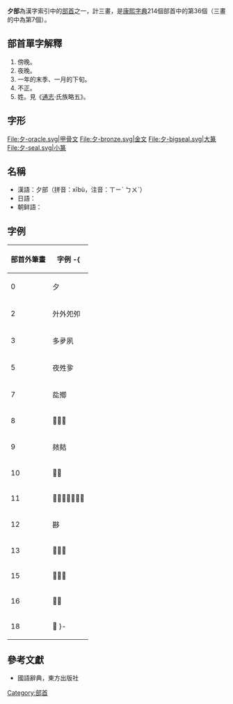 {{Infobox Kangxi Radical
|36|uni=5915
|prev= 夊
|next= 大
|meaning= 傍晚
|pny= xī, xì
|bopo= ㄒㄧ, ㄒㄧˋ
|gr= shi, shih
|wade= hsi<sup>1</sup>, hsi<sup>4</sup>
|jyutping= zik6
|yale= jihk
|poj= se̍k
|hi= セキ, ゆう seki, yū
|kanji= 夕 yūbe
|hang= 저녁 jeonyeok
|hanja= 석 seok
}}
'''夕部'''為漢字索引中的[[部首|部首]]之一，計三畫，是[[康熙字典|康熙字典]]214個部首中的第36個（三畫的中為第7個）。

== 部首單字解釋 ==
{{Wiktionary|夕}}
# 傍晚。
# 夜晚。
# 一年的末季、一月的下旬。
# 不正。
# 姓。見《[[通志|通志]]·氏族略五》。

== 字形 ==
<gallery>
File:夕-oracle.svg|甲骨文
File:夕-bronze.svg|金文
File:夕-bigseal.svg|大篆
File:夕-seal.svg|小篆
</gallery>

==名稱==
* 漢語：夕部（拼音：xībù，注音：ㄒㄧˋ ㄅㄨˋ）
* 日語：{{lang|ja|夕部（せきぶ）、ゆうべ、ゆう、[[タ|タ]]（た）}}
* 朝鲜語：{{lang|ko|석부(夕部)}}

==字例==
{| class="wikitable"
! 部首外筆畫 !! 字例
-{
|----
| 0 || 夕
|----
| 2 || 㚈外夗夘
|----
| 3 || 多夛夙
|----
| 5 || 夜夝㚉
|----
| 7 || 夞𡖖
|----
| 8 || 𡖡够夠
|----
| 9 || 㚊夡
|----
| 10 || 𡖱𡖵
|----
| 11 || 𡖼㚋㚌夢夣夤夥
|----
| 12 || 夦
|----
| 13 || 𡗂𡗄𡗅
|----
| 15 || 𡗉𡗊㚍
|----
| 16 || 𡗋𡗐
|----
| 18 || 𡗎
}-
|}

==參考文獻==
*國語辭典，東方出版社

{{康熙部首}}
{{简体中文部首}}
{{lang-stub}}

[[Category:部首|Category:部首]]